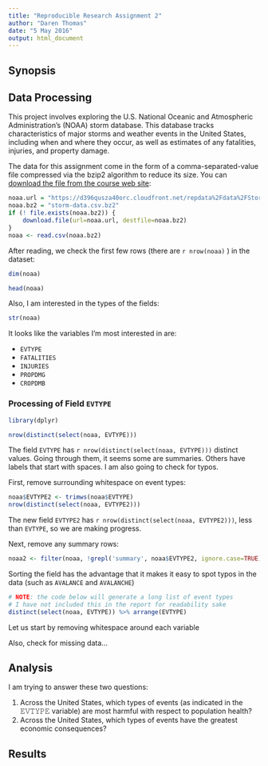 ```yaml
---
title: "Reproducible Research Assignment 2"
author: "Daren Thomas"
date: "5 May 2016"
output: html_document
---
```


## Synopsis

## Data Processing

This project involves exploring the U.S. National Oceanic and Atmospheric Administration's (NOAA) storm database. This database tracks characteristics of major storms and weather events in the United States, including when and where they occur, as well as estimates of any fatalities, injuries, and property damage.

The data for this assignment come in the form of a comma-separated-value file compressed via the bzip2 algorithm to reduce its size. You can [download the file from the course web site](https://d396qusza40orc.cloudfront.net/repdata%2Fdata%2FStormData.csv.bz2): 

```r
noaa.url = "https://d396qusza40orc.cloudfront.net/repdata%2Fdata%2FStormData.csv.bz2"
noaa.bz2 = "storm-data.csv.bz2"
if (! file.exists(noaa.bz2)) {
    download.file(url=noaa.url, destfile=noaa.bz2)
}
noaa <- read.csv(noaa.bz2)
```

After reading, we check the first few rows (there are `r nrow(noaa)` ) in the dataset:

```r
dim(noaa)
```

```r
head(noaa)
```

Also, I am interested in the types of the fields:

```r
str(noaa)
```

It looks like the variables I'm most interested in are:

- `EVTYPE`
- `FATALITIES`
- `INJURIES`
- `PROPDMG`
- `CROPDMB`

### Processing of Field `EVTYPE`
```r
library(dplyr)
```

```r
nrow(distinct(select(noaa, EVTYPE)))
```

The field `EVTYPE` has `r nrow(distinct(select(noaa, EVTYPE)))` distinct values. Going through them, it seems some are summaries. Others have labels that start with spaces. I am also going to check for typos.

First, remove surrounding whitespace on event types:

```r
noaa$EVTYPE2 <- trimws(noaa$EVTYPE)
nrow(distinct(select(noaa, EVTYPE2)))
```

The new field `EVTYPE2` has `r nrow(distinct(select(noaa, EVTYPE2)))`, less than `EVTYPE`, so we are making progress.

Next, remove any summary rows:

```r
noaa2 <- filter(noaa, !grepl('summary', noaa$EVTYPE2, ignore.case=TRUE))
```

Sorting the field has the advantage that it makes it easy to spot typos in the data (such as `AVALANCE` and `AVALANCHE`)

```r

# NOTE: the code below will generate a long list of event types
# I have not included this in the report for readability sake
distinct(select(noaa, EVTYPE)) %>% arrange(EVTYPE)
```

Let us start by removing whitespace around each variable

Also, check for missing data...

## Analysis

I am trying to answer these two questions:

1. Across the United States, which types of events (as indicated in the 𝙴𝚅𝚃𝚈𝙿𝙴 variable) are most harmful with respect to population health?
2. Across the United States, which types of events have the greatest economic consequences?




## Results
